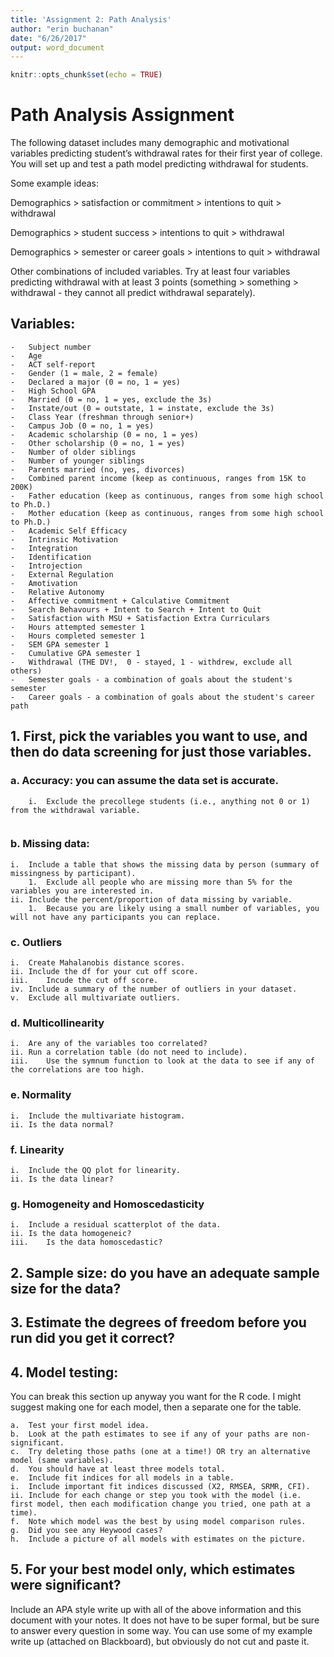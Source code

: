 ```yaml
---
title: 'Assignment 2: Path Analysis'
author: "erin buchanan"
date: "6/26/2017"
output: word_document
---
```


```r
knitr::opts_chunk$set(echo = TRUE)
```

# Path Analysis Assignment

The following dataset includes many demographic and motivational variables predicting student's withdrawal rates for their first year of college.  You will set up and test a path model predicting withdrawal for students.  

Some example ideas:

  Demographics > satisfaction or commitment > intentions to quit > withdrawal
  
  Demographics >  student success > intentions to quit > withdrawal
  
  Demographics > semester or career goals > intentions to quit > withdrawal
  
  Other combinations of included variables.  Try at least four variables predicting withdrawal with at least 3 points (something > something > withdrawal - they cannot all predict withdrawal separately).

## Variables:
    -	Subject number
    -	Age
    -	ACT self-report
    -	Gender (1 = male, 2 = female)
    -	Declared a major (0 = no, 1 = yes)
    -	High School GPA
    -	Married (0 = no, 1 = yes, exclude the 3s)
    -	Instate/out (0 = outstate, 1 = instate, exclude the 3s)
    -	Class Year (freshman through senior+)
    -	Campus Job (0 = no, 1 = yes)
    -	Academic scholarship (0 = no, 1 = yes)
    -	Other scholarship (0 = no, 1 = yes)
    -	Number of older siblings
    -	Number of younger siblings
    -	Parents married (no, yes, divorces)
    -	Combined parent income (keep as continuous, ranges from 15K to 200K)
    -	Father education (keep as continuous, ranges from some high school to Ph.D.)
    -	Mother education (keep as continuous, ranges from some high school to Ph.D.)
    -	Academic Self Efficacy
    -	Intrinsic Motivation
    -	Integration
    -	Identification
    -	Introjection
    -	External Regulation
    -	Amotivation
    -	Relative Autonomy
    -	Affective commitment + Calculative Commitment
    -	Search Behavours + Intent to Search + Intent to Quit
    -	Satisfaction with MSU + Satisfaction Extra Curriculars
    -	Hours attempted semester 1
    -	Hours completed semester 1
    -	SEM GPA semester 1
    -	Cumulative GPA semester 1
    -	Withdrawal (THE DV!,  0 - stayed, 1 - withdrew, exclude all others)
    -	Semester goals - a combination of goals about the student's semester
    -	Career goals - a combination of goals about the student's career path

## 1.	First, pick the variables you want to use, and then do data screening for just those variables.

### a.	Accuracy: you can assume the data set is accurate. 
        i.	Exclude the precollege students (i.e., anything not 0 or 1) from the withdrawal variable. 
        
### b.	Missing data:
    i.	Include a table that shows the missing data by person (summary of missingness by participant). 
        1.	Exclude all people who are missing more than 5% for the variables you are interested in.
    ii.	Include the percent/proportion of data missing by variable.
        1.	Because you are likely using a small number of variables, you will not have any participants you can replace. 

### c.	Outliers
    i.	Create Mahalanobis distance scores.
    ii.	Include the df for your cut off score.
    iii.	Incude the cut off score. 
    iv.	Include a summary of the number of outliers in your dataset. 
    v.	Exclude all multivariate outliers.

### d.	Multicollinearity
    i.	Are any of the variables too correlated?
    ii.	Run a correlation table (do not need to include).
    iii.	Use the symnum function to look at the data to see if any of the correlations are too high.
    
### e.	Normality
    i.	Include the multivariate histogram.
    ii.	Is the data normal?

### f.	Linearity
    i.	Include the QQ plot for linearity.
    ii.	Is the data linear?
    
### g.	Homogeneity and Homoscedasticity
    i.	Include a residual scatterplot of the data.
    ii.	Is the data homogeneic?
    iii.	Is the data homoscedastic?
    
## 2.	Sample size: do you have an adequate sample size for the data?

## 3.	Estimate the degrees of freedom before you run  did you get it correct?

## 4.	Model testing: 

You can break this section up anyway you want for the R code. I might suggest making one for each model, then a separate one for the table. 

    a.	Test your first model idea.
    b.	Look at the path estimates to see if any of your paths are non-significant.
    c.	Try deleting those paths (one at a time!) OR try an alternative model (same variables).
    d.	You should have at least three models total.
    e.	Include fit indices for all models in a table.
    i.	Include important fit indices discussed (X2, RMSEA, SRMR, CFI).
    ii.	Include for each change or step you took with the model (i.e. first model, then each modification change you tried, one path at a time). 
    f.	Note which model was the best by using model comparison rules.
    g.	Did you see any Heywood cases?
    h.	Include a picture of all models with estimates on the picture.

## 5.	For your best model only, which estimates were significant?

Include an APA style write up with all of the above information and this document with your notes.  It does not have to be super formal, but be sure to answer every question in some way. You can use some of my example write up (attached on Blackboard), but obviously do not cut and paste it. 

